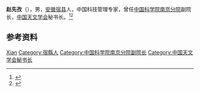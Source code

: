'''赵先孜'''（{{bd|1926年|11月|}}），男，[[安徽|安徽]][[宿县|宿县]]人，中国科技管理专家，曾任[[中国科学院南京分院|中国科学院南京分院]]副院长，[[中国天文学会|中国天文学会]]秘书长。<ref>{{Cite web|title=历任领导|url=http://www.njb.cas.cn/gkjj/lrld/|accessdate=2021-01-02|work=中国科学院南京分院|archive-date=2020-05-12|archive-url=https://web.archive.org/web/20200512231305/http://www.njb.cas.cn/gkjj/lrld/|dead-url=no}}</ref><ref>{{Cite book|title=中国科学技术专家传略 • 理学编 天文学卷 一|author=中国科学技术协会编|publisher=中国科学技术出版社|year=2005|isbn=|location=北京|pages=}}</ref>

== 参考资料 ==
{{reflist}}

{{中国人物小作品}}
{{Navboxes
| title  = 赵先孜在[[中国天文学会|中国天文学会]]的职务
| list1  =
{{中国天文学会第三届理事会}}
}}

{{Authority control}}
{{DEFAULTSORT:Zhao赵}}
[[Category:赵姓|Xian]]
[[Category:宿縣人|Category:宿縣人]]
[[Category:中国科学院南京分院副院长|Category:中国科学院南京分院副院长]]
[[Category:中国天文学会秘书长|Category:中国天文学会秘书长]]